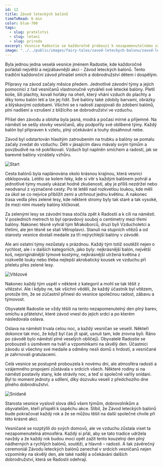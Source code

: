 ```yaml
---
id: 12
title: Závod leteckých balónů
timeToRead: 6 min
color: blue-700
tags:
  - slug: pratelstvi
  - slug: letani
  - slug: priroda
excerpt: Vesnice Radostie se každoročně probouzí k nezapomenutelnému závodnímu dni plnému létajících balónů, soutěží, radosti a sounáležitosti, který přináší všem obyvatelům smích, dobrodružství a neopakovatelné chvíle radosti.
image: "../../public/images/fairy-tales/zavod-leteckych-balonu/zavod-leteckych-balonu.webp"
---
```


Byla jednou jedna veselá vesnice jménem Radostie, kde každoročně pořádali největší a nejzábavnější akci - Závod leteckých balónů. Tento tradiční každoroční závod přinášel smích a dobrodružství dětem i dospělým.

Přípravy na závod začaly měsíce předem. Jednotlivé závodní týmy a jejich pomocníci z řad vesničanů vlastnoručně vytvářeli své letecké balóny. Pletli koše, šili plachty, kovali hořáky na oheň, který vhání vzduch do plachty a díky tomu balón letí a lze jej řídit. Své balóny také zdobily barvami, obrázky a blýskavými ozdobami. Všichni se s radostí zapojovali do zdobení balónů, plni nadšení a vzrušení z blížícího se dobrodružství ve vzduchu.

Přišel den závodu a obloha byla jasná, modrá a počasí mírné a příjemné. Na náměstí se sešly stovky vesničanů, aby podpořily své oblíbené týmy. Každý balón byl připraven k vzletu, plný očekávání a touhy dosáhnout nebe.

Závod byl odstartován hlasitým zatroubením na trubku a balóny se pomalu začaly zvedat do vzduchu. Děti v jásajícím davu mávaly svým týmům a povzbudivě na ně pokřikovali. Vzduch byl naplněn smíchem a radostí, jak se barevné balóny vznášely vzhůru.

<Image
  src="/images/fairy-tales/zavod-leteckych-balonu/start.webp"
  blurDataURL="/_next/image?url=/images/fairy-tales/zavod-leteckych-balonu/start.webp&w=16&q=1"
  alt="Start"
/>

Cesta balónů byla naplánována okolo krásnou krajinou, která vesnici obklopovala. Letělo se kolem řeky, kde si vítr s každým balónem pohrál a jednotlivé týmy musely ukázat hodně zkušeností, aby je příliš nezdržel nebo neodvanul z vyznačené cesty. Po té letěli nad rozkvetlou loukou, kde měli za úkol se co nejvíce přiblížit zemi a utrhnout jednu květinu. A nakonec trasa vedla přes zelené lesy, kde některé stromy byly tak staré a tak vysoké, že mezi nimi musely balóny kličkovat.

Za zelenými lesy se závodní trasa stočila zpět k Radostii a k cíli na náměstí. V posledních metrech to byl opravdový souboj o centimetry mezi třemi balóny. Nakonec těsně vyhrál tým Mrakoborců, druzí byli Vzducholetci a třetími, ale jen těsně se stali Větroplavci. Stanuli na stupních vítězů a od starosty vesnice dostali medaile za tři nejrychlejší balóny v závodě.

Ale ani ostatní týmy nezůstaly s prázdnou. Každý tým totiž soutěžil nejen o rychlost, ale i v dalších kategoriích, jako byly: nejkrásnější balón, největší koš, nejoriginálnější týmové kostýmy, nejkrásnější utržená květina z rozkvetlé louky nebo třeba nejlepší akrobatický kousek ve vzduchu při přeletu přes zelené lesy.

<Image
  src="/images/fairy-tales/zavod-leteckych-balonu/vitezove.webp"
  blurDataURL="/_next/image?url=/images/fairy-tales/zavod-leteckych-balonu/vitezove.webp&w=16&q=1"
  alt="Vítězové"
/>

Nakonec každý tým uspěl v některé z kategorií a mohl se tak těšit z vítězství. Ale i kdyby ne, tak všichni věděli, že každý účastník byl vítězem, protože tím, že se zúčastnil přinesl do vesnice společnou radost, zábavu a týmovost.

Obyvatelé Radostie se vždy těšili na tento nezapomenutelný den plný barev, smíchu a přátelství, které závod vnesl do jejich srdcí a po kterém následovala oslava.

Oslava na náměstí trvala celou noc, a každý vesničan se veselil. Někteří dokonce tak moc, že když byl čas jít spát, usnuli tam, kde zrovna byli. Ráno po závodě bylo náměstí plné veselých obličejů. Obyvatelé Radostie se probouzeli s úsměvem na tváři a vzpomínkami na skvělý den. Účastníci závodu si všechny své medaile a odměny nesli domů s hrdostí, a vesničané je zahrnovali gratulacemi.

Celá vesnice se postupně probouzela k novému dni, ale atmosféra radosti a vzájemného propojení zůstávala v srdcích všech. Některé rodiny si na náměstí postavily stany, kde strávily noc, a teď si společně vařily snídani. Byl to moment jednoty a sdílení, díky dozvuku veselí z předchozího dne plného dobrodružství.

<Image
  src="/images/fairy-tales/zavod-leteckych-balonu/snidane.webp"
  blurDataURL="/_next/image?url=/images/fairy-tales/zavod-leteckych-balonu/snidane.webp&w=16&q=1"
  alt="Snídaně"
/>

Starosta vesnice vyslovil slova díků všem týmům, dobrovolníkům a obyvatelům, kteří přispěli k úspěchu akce. Slíbil, že Závod leteckých balónů bude pokračovat každý rok a že se můžou těšit na další společné chvíle při této krásné akci.

Vesničané se rozptýlili do svých domovů, ale ve vzduchu zůstala viset ta nezapomenutelná atmosféra. Každý si přál, aby se tato tradice udržela navždy a že každý rok budou moci opět zažít tento kouzelný den plný nádherných a rychlých balónů, soutěží, a hlavně – radosti. A tak závěrečný ceremoniál Závodu leteckých balónů zanechal v srdcích vesničanů nejen vzpomínky na skvělý den, ale také naději a očekávání dalších dobrodružství, která se Radostii odehrají.
